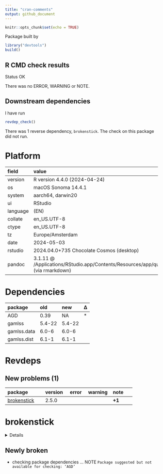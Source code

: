 ```yaml
---
title: "cran-comments"
output: github_document
---
```


```r
knitr::opts_chunk$set(echo = TRUE)
```

Package built by

```r
library("devtools")
build()
```

## R CMD check results

Status OK

There was no ERROR, WARNING or NOTE.


## Downstream dependencies

I have run 

```r
revdep_check()
```

There was 1 reverse dependency, `brokenstick`. The check on this package did not run.

# Platform

|field    |value                                                                                               |
|:--------|:---------------------------------------------------------------------------------------------------|
|version  |R version 4.4.0 (2024-04-24)                                                                        |
|os       |macOS Sonoma 14.4.1                                                                                 |
|system   |aarch64, darwin20                                                                                   |
|ui       |RStudio                                                                                             |
|language |(EN)                                                                                                |
|collate  |en_US.UTF-8                                                                                         |
|ctype    |en_US.UTF-8                                                                                         |
|tz       |Europe/Amsterdam                                                                                    |
|date     |2024-05-03                                                                                          |
|rstudio  |2024.04.0+735 Chocolate Cosmos (desktop)                                                            |
|pandoc   |3.1.11 @ /Applications/RStudio.app/Contents/Resources/app/quarto/bin/tools/aarch64/ (via rmarkdown) |

# Dependencies

|package     |old    |new    |Δ  |
|:-----------|:------|:------|:--|
|AGD         |0.39   |NA     |*  |
|gamlss      |5.4-22 |5.4-22 |   |
|gamlss.data |6.0-6  |6.0-6  |   |
|gamlss.dist |6.1-1  |6.1-1  |   |

# Revdeps

## New problems (1)

|package     |version |error |warning |note   |
|:-----------|:-------|:-----|:-------|:------|
|[brokenstick](problems.md#brokenstick)|2.5.0   |      |        |__+1__ |

# brokenstick

<details>

* Version: 2.5.0
* GitHub: https://github.com/growthcharts/brokenstick
* Source code: https://github.com/cran/brokenstick
* Date/Publication: 2023-03-22 23:00:06 UTC
* Number of recursive dependencies: 119

Run `revdepcheck::revdep_details(, "brokenstick")` for more info

</details>

## Newly broken

*   checking package dependencies ... NOTE
    ```
    Package suggested but not available for checking: ‘AGD’
    ```

